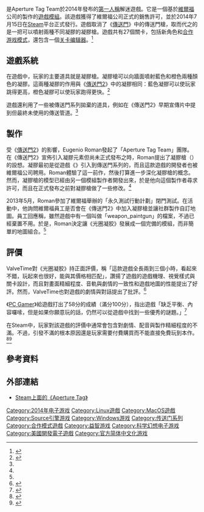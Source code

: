 {{NoteTA
| G1=Games
| G2=HalfLife
| 1=zh-cn:光圈凝胶; zh-tw:Aperture Tag;
| 2=Aperture Tag Team<!-- 屏蔽上一个转换 -->
}}
{{Infobox video game
| name = 光圈凝胶
| english = Aperture Tag: The Paint Gun Testing Initiative
| image = Aperture Tag Header.jpg
| developer = Aperture Tag Team
| publisher = Aperture Tag Team
| engine = [[Source引擎|Source引擎]]
| released = 2014年7月15日
| genre = [[第一人称视角游戏|第一人稱]]解迷遊戲
| modes = [[单人电子游戏|单人电子游戏]]
| platforms = [[Windows|Windows]]、[[macOS|macOS]]、[[Linux|Linux]]
}}

{{vgname|cn=光圈凝胶|tw=Aperture Tag|en=Aperture Tag: The Paint Gun Testing Initiative}}是Aperture Tag Team於2014年發布的[[第一人称视角游戏|第一人稱]]解迷遊戲。它是一個基於[[維爾福|維爾福]]公司的{{tsl|en|Portal (series)|傳送門系列}}製作的[[遊戲模組|遊戲模組]]。該遊戲獲得了維爾福公司正式的銷售許可，並於2014年7月15日在[[Steam|Steam]]平台正式發行。遊戲取消了《[[傳送門|傳送門]]》中的傳送門槍，取而代之的是一把可以噴射兩種不同凝膠的凝膠槍。遊戲共有27個關卡，包括新角色和[[合作游戏模式|合作游戏模式]]，還包含一個[[关卡编辑器|关卡编辑器]]。<ref>{{cite news |last=Matulef |first=Jeffrey |date=2014-07-15 |title=Valve-licensed Portal 2 mod doesn't use the portal gun |url=http://www.eurogamer.net/articles/2014-07-15-valve-licensed-portal-2-mod-aperature-tag-is-now-on-sale |newspaper=[[Eurogamer|Eurogamer]] |location=[[布赖顿|Brighton]], [[英国|United Kingdom]] |publisher=Gamer Network Ltd. |accessdate=2014-07-21 |archive-date=2014-07-17 |archive-url=https://web.archive.org/web/20140717200838/http://www.eurogamer.net/articles/2014-07-15-valve-licensed-portal-2-mod-aperature-tag-is-now-on-sale |dead-url=no }}</ref>

== 遊戲系統 ==

在遊戲中，玩家的主要道具就是凝膠槍。凝膠槍可以向牆面噴射藍色和橙色兩種顏色的凝膠。這兩種凝膠的作用與《[[傳送門2|傳送門2]]》中的凝膠相同：藍色凝膠可以使玩家跳得更高，橙色凝膠可以使玩家跑得更快。<ref name="Hilliard">{{cite news |last=Hilliard |first=Kyle |date=2014-07-19 |title=Thinking Without Portals – How The Portal 2 Gel Mod Aperture Tag Came To Exist |url=http://www.gameinformer.com/b/features/archive/2014/07/19/thinking-without-portals-how-the-portal-2-gel-mod-aperture-tag-came-to-exist.aspx |newspaper=[[Game_Informer|Game Informer]] |location=[[明尼阿波利斯|Minneapolis]] |publisher=[[GameStop|GameStop]] |accessdate=2014-07-21 |archive-date=2014-07-22 |archive-url=https://web.archive.org/web/20140722124641/http://www.gameinformer.com/b/features/archive/2014/07/19/thinking-without-portals-how-the-portal-2-gel-mod-aperture-tag-came-to-exist.aspx |dead-url=no }}</ref>

遊戲還利用了一些被傳送門系列拋棄的道具，例如在《傳送門2》早期宣傳片中提到但最終未使用的傳送管道。<ref name="Hilliard" />

== 製作 ==

受《[[傳送門2|傳送門2]]》的影響，Eugenio Roman發起了「Aperture Tag Team」團隊。在《傳送門2》宣佈引入凝膠元素但尚未正式發布之時，Roman提出了凝膠槍（{{lang-en|Paint Gun}}）的設想。凝膠最初是從遊戲《{{tsl|en|Tag: The Power of Paint|標籤：油漆的力量}}》引入到傳送門系列的，而且這款遊戲的開發者也被維爾福公司聘用。Roman體驗了這一前作，然後打算進一步深化凝膠槍的概念。然而，凝膠槍的模型已經由另一個模組製作者開發出來，於是他向這個製作者尋求許可，而且在正式發布之前對凝膠槍做了一些修改。<ref name="Hilliard" />

2013年5月，Roman參加了維爾福舉辦的「永久測試行動計劃」閉門測試。在活動中，他詢問維爾福員工是否會在《傳送門2》中加入凝膠槍並讓社群製作自訂地圖。員工回應稱，雖然遊戲中有一個叫做「weapon_paintgun」的檔案，不過已經棄置不用。於是，Roman決定讓《光圈凝胶》發展成一個完備的模組，而非簡單的地圖組合。<ref name="Hilliard" />

== 評價 ==

ValveTime對《光圈凝胶》持正面評價，稱「這款遊戲全長兩到三個小時，看起來不錯，玩起來也很好，能與其價格相匹配」，讚揚了遊戲的遊戲機理、視覺樣式與關卡設計，而且對畫面精細程度、音軌與劇情的一致性和遊戲地圖的性能提出了好評。然而，ValveTime也對遊戲的劇情與對話提出了批評。<ref>{{cite web|last1=Omnomnick|title=Aperture Tag Review - ValveTime Reviews|url=http://www.valvetime.net/threads/aperture-tag-review-valvetime-reviews.245348/|work=ValveTime|accessdate=18 August 2014|archive-url=https://web.archive.org/web/20170131193228/http://www.valvetime.net/threads/aperture-tag-review-valvetime-reviews.245348/|archive-date=2017-01-31|dead-url=yes}}</ref>

《[[PC_Gamer|PC Gamer]]》給遊戲打出了58分的成績（滿分100分），指出遊戲「缺乏平衡、內容囉嗦，但是如果你願意玩的話，仍然可以從遊戲中找到一些優秀的謎題。」<ref>{{cite news |last=Livingston |first=Christopher |date=2014-07-22 |title=Aperture Tag: The Paint Gun Testing Initiative review |url=http://www.pcgamer.com/review/aperture-tag-the-paint-gun-testing-initiative-review/ |newspaper=[[PC_Gamer|PC Gamer]] |location=[[巴斯_(薩默塞特郡)|Bath]], [[英国|United Kingdom]] |publisher=[[Future_plc|Future plc]] |accessdate=2014-07-25 |archive-date=2014-07-26 |archive-url=https://web.archive.org/web/20140726090402/http://www.pcgamer.com/review/aperture-tag-the-paint-gun-testing-initiative-review/ |dead-url=no }}</ref>

在Steam中，玩家對該遊戲的評價中通常會包含對劇情、配音與製作精細程度的不滿。不過，引發不滿的根本原因還是玩家需要付費購買而不能直接免費玩到本作。<ref>{{cite news |last=Moore |first=Bo |date=2014-07-28 |title=$7 Portal Mod Has Fans Riled Up |url=http://www.wired.com/2014/07/portal-aperture-tag/ |newspaper=[[Wired|Wired]] |location=[[纽约|New York City]] |publisher=[[康泰纳仕|Condé Nast]] |accessdate=2014-07-28 |archive-date=2014-07-28 |archive-url=https://web.archive.org/web/20140728172124/http://www.wired.com/2014/07/portal-aperture-tag/ |dead-url=no }}</ref><ref>{{cite news |last=Crossley |first=Rob |date=2014-07-28 |title=As one Portal 2 mod gathers support, another is slammed for not being free |url=http://www.computerandvideogames.com/472618/as-one-portal-2-mod-gathers-support-another-is-slammed-for-not-being-free/ |newspaper=[[电脑与电子游戏|Computer and Video Games]] |location=[[巴斯_(薩默塞特郡)|Bath]], [[英国|United Kingdom]] |publisher=[[Future_plc|Future plc]] |accessdate=2014-07-28}}</ref>

== 參考資料 ==
{{reflist|30em}}

== 外部連結 ==

* [http://store.steampowered.com/app/280740/ Steam上面的《Aperture Tag》]

{{傳送門系列}}

{{DEFAULTSORT:Aperture Tag}}
[[Category:2014年电子游戏|Category:2014年电子游戏]]
[[Category:Linux遊戲|Category:Linux遊戲]]
[[Category:MacOS遊戲|Category:MacOS遊戲]]
[[Category:Source引擎游戏|Category:Source引擎游戏]]
[[Category:Windows游戏|Category:Windows游戏]]
[[Category:传送门系列|Category:传送门系列]]
[[Category:合作模式遊戲|Category:合作模式遊戲]]
[[Category:益智游戏|Category:益智游戏]]
[[Category:科学幻想电子游戏|Category:科学幻想电子游戏]]
[[Category:美國開發電子遊戲|Category:美國開發電子遊戲]]
[[Category:官方简体中文化游戏|Category:官方简体中文化游戏]]